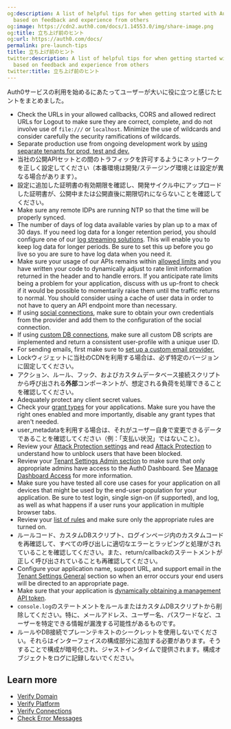 ```yaml
---
og:description: A list of helpful tips for when getting started with Auth0 services
  based on feedback and experience from others
og:image: https://cdn2.auth0.com/docs/1.14553.0/img/share-image.png
og:title: 立ち上げ前のヒント
og:url: https://auth0.com/docs/
permalink: pre-launch-tips
title: 立ち上げ前のヒント
twitter:description: A list of helpful tips for when getting started with Auth0 services
  based on feedback and experience from others
twitter:title: 立ち上げ前のヒント
---
```


Auth0サービスの利用を始めるにあたってユーザーが大いに役に立つと感じたヒントをまとめました。

* Check the URLs in your allowed callbacks, CORS and allowed redirect URLs for Logout to make sure they are correct, complete, and do not involve use of `file:///` or `localhost`. Minimize the use of wildcards and consider carefully the security ramifications of wildcards.
* Separate production use from ongoing development work by [using separate tenants for prod, test and dev.](/docs/get-started/auth0-overview/create-tenants/set-up-multiple-environments)
* 当社の公開APIセットとの間のトラフィックを許可するようにネットワークを正しく設定してください（本番環境は開発/ステージング環境とは設定が異なる場合があります）。
* 設定に追加した証明書の有効期限を確認し、開発サイクル中にアップロードした証明書が、公開中または公開直後に期限切れにならないことを確認してください。
* Make sure any remote <Tooltip tip="Identity Provider (IdP): Service that stores and manages digital identities." cta="View Glossary" href="/docs/glossary?term=IDPs">IDPs</Tooltip> are running NTP so that the time will be properly synced.
* The number of days of log data available varies by plan up to a max of 30 days. If you need log data for a longer retention period, you should configure one of our [log streaming solutions](https://marketplace.auth0.com/features/log-streaming). This will enable you to keep log data for longer periods. Be sure to set this up before you go live so you are sure to have log data when you need it.
* Make sure your usage of our APIs remains within [allowed limits](/docs/troubleshoot/customer-support/operational-policies/rate-limit-policy) and you have written your code to dynamically adjust to rate limit information returned in the header and to handle errors. If you anticipate rate limits being a problem for your application, discuss with us up-front to check if it would be possible to momentarily raise them until the traffic returns to normal. You should consider using a cache of user data in order to not have to query an API endpoint more than necessary.
* If using [social connections](/docs/authenticate/identity-providers), make sure to obtain your own credentials from the provider and add them to the configuration of the social connection.
* If using [custom DB connections](/docs/authenticate/database-connections/custom-db), make sure all custom DB scripts are implemented and return a consistent user-profile with a unique user ID.
* For sending emails, first make sure to [set up a custom email provider.](/docs/customize/email/smtp-email-providers)
* Lockウィジェットに当社のCDNを利用する場合は、必ず特定のバージョンに固定してください。
* アクション、ルール、フック、およびカスタムデータベース接続スクリプトから呼び出される**外部**コンポーネントが、想定される負荷を処理できることを確認してください。
* Adequately protect any <Tooltip tip="Client Secret: Secret used by a client (application) to authenticate with the Authorization Server; it should be known to only the client and the Authorization Server and must be sufficiently random to not be guessable." cta="View Glossary" href="/docs/glossary?term=client+secret">client secret</Tooltip> values.
* Check your [grant types](/docs/get-started/applications/application-grant-types) for your applications. Make sure you have the right ones enabled and more importantly, disable any grant types that aren't needed.
* user_metadataを利用する場合は、それがユーザー自身で変更できるデータであることを確認してください（例：「支払い状況」ではないこと）。
* Review your [Attack Protection settings](https://manage.auth0.com/#/security/attack-protection) and read [Attack Protection](/docs/secure/attack-protection) to understand how to unblock users that have been blocked.
* Review your [Tenant Settings Admin section](https://manage.auth0.com/#/tenant/admins) to make sure that only appropriate admins have access to the <Tooltip tip="Auth0 Dashboard: Auth0's main product to configure your services." cta="View Glossary" href="/docs/glossary?term=Auth0+Dashboard">Auth0 Dashboard</Tooltip>. See [Manage Dashboard Access](/docs/get-started/manage-dashboard-access) for more information.
* Make sure you have tested all core use cases for your application on all devices that might be used by the end-user population for your application. Be sure to test login, <Tooltip tip="Single Sign-On (SSO): Service that, after a user logs into one applicaton, automatically logs that user in to other applications." cta="View Glossary" href="/docs/glossary?term=single+sign-on">single sign-on</Tooltip> (if supported), and log, as well as what happens if a user runs your application in multiple browser tabs.
* Review your [list of rules](https://manage.auth0.com/#/rules) and make sure only the appropriate rules are turned on.
* ルールコード、カスタムDBスクリプト、ログインページ内のカスタムコードを再確認して、すべての呼び出しに適切なエラーとラッピングと処理がされていることを確認してください。また、return/callbackのステートメントが正しく呼び出されていることも再確認してください。
* Configure your application name, support URL, and support email in the [Tenant Settings General](https://manage.auth0.com/#/tenant) section so when an error occurs your end users will be directed to an appropriate page.
* Make sure that your application is [dynamically obtaining a management API token](/docs/secure/tokens/access-tokens/management-api-access-tokens).
* `console.log`のステートメントをルールまたはカスタムDBスクリプトから削除してください。特に、メールアドレス、ユーザー名、パスワードなど、ユーザーを特定できる情報が漏洩する可能性があるものです。
* ルールやDB接続でプレーンテキストのシークレットを使用しないでください。それらはインターフェイスの構成部分に追加する必要があります。そうすることで構成が暗号化され、ジャストインタイムで提供されます。構成オブジェクトをログに記録しないでください。

## Learn more

* [Verify Domain](/docs/troubleshoot/basic-issues/verify-domain)
* [Verify Platform](/docs/troubleshoot/basic-issues/verify-platform)
* [Verify Connections](/docs/troubleshoot/basic-issues/verify-connections)
* [Check Error Messages](/docs/troubleshoot/basic-issues/check-error-messages)
